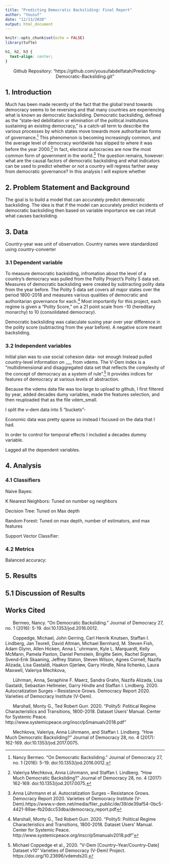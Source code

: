 ```yaml
---
title: "Predicting Democratic Backsliding: Final Report"
author: "Yousuf"
date: "12/13/2020"
output: html_document
---
```


```r
knitr::opts_chunk$set(echo = FALSE)
library(tufte)
```

```css
h1, h2, h3 {
  text-align: center;
}
```

<center> Github Repository: "https://github.com/yousufabdelfatah/Predicting-Democratic-Backsliding.git" </center>


## 1. Introduction

Much has been made recently of the fact that the global trend towards democracy seems to be reversing and that many countries are experiencing what is known as democratic backsliding. Democratic backsliding, defined as the "state-led debilitation or elimination of the political institutions sustaining an existing democracy," is a catch-all term to describe the various processes by which states move towards more authoritarian forms of governance.[^1] This phenomenon is becoming increasingly common, and the average level of democracy worldwide has slipped to where it was before the year 2000.[^2] In fact, electoral autocracies are now the most common form of government in the world.[^3] The question remains, however: what are the causal factors of democratic backsliding and what indicators can be used to predict whether or not a country will regress farther away from democratic governance? In this analysis I will explore whether 

## 2. Problem Statement and Background

The goal is to build a model that can accurately predict democratic backsliding. The idea is that if the model can accurately predict incidents of democratic backsliding then based on variable importance we can intuit what causes backsliding. 

## 3. Data

Country-year was unit of observation. Country names were standardized using country-converter

### 3.1 Dependent variable

To measure democratic backslding, infromation about the level of a country's democracy was pulled from the Polity Project's Polity 5 data set. Measures of democratic backsliding were created by subtracting polity data from the year before. The Polity 5 data set covers all major states over the period 1800-2018 and measures various qualities of democratic and authoritarian governance for each.[^4]  Most importantly for this project, each regime is given a "Polity Score," on a 21 point scale from -10 (hereditary monarchy) to 10 (consolidated democracy). 

Democratic backsliding was calaculate susing year over year difference in the polity score (subtracting from the year before). A negative score meant backsliding. 

### 3.2 Independent variables
Initial plan was to use social cohesion data- not enough
Instead pulled country-level information on ___ from vdems. The V-Dem index is a "multidimensional and disaggregated data set that reflects the complexity of the concept of democracy as a system of rule".[^5] It provides indices for features of democracy at various levels of abstraction. 

Because the vdems data file was too large to upload to github, I first filtered by year, added decades dumy variables, made the features selection, and then reuploaded that as the file vdem_small. 

I split the v-dem data into 5 "buckets"- 

Economic data was pretty sparse so instead I focused on the data that I had. 

In order to control for temporal effects I included a decades dummy variable. 

Lagged all the dependent variables.

## 4. Analysis



### 4.1 Classifiers

Naive Bayes:

K Nearest Neighbors: Tuned on number og neighbors

Decision Tree: Tuned on Max depth

Random Forest: Tuned on max depth, number of estimators, and max features

Support Vector Classifier: 

### 4.2 Metrics

Balanced accuracy:



## 5. Results


## 5.1 Discussion of Results




## Works Cited
&nbsp;&nbsp;&nbsp;&nbsp;&nbsp;&nbsp;Bermeo, Nancy. "On Democratic Backsliding." Journal of Democracy 27, no. 1 (2016): 5-19. doi:10.1353/jod.2016.0012.
    
&nbsp;&nbsp;&nbsp;&nbsp;&nbsp;&nbsp;Coppedge, Michael, John Gerring, Carl Henrik Knutsen, Staffan I. Lindberg, Jan Teorell, David Altman, Michael Bernhard, M. Steven Fish, Adam Glynn, Allen Hicken, Anna L¨uhrmann, Kyle L. Marquardt, Kelly McMann, Pamela Paxton, Daniel Pemstein, Brigitte Seim, Rachel Sigman, Svend-Erik Skaaning, Jeffrey Staton, Steven Wilson, Agnes Cornell, Nazifa Alizada, Lisa Gastaldi, Haakon Gjerløw, Garry Hindle, Nina Ilchenko, Laura Maxwell, Valeriya Mechkova,
   
&nbsp;&nbsp;&nbsp;&nbsp;&nbsp;&nbsp;Lührman, Anna, Seraphine F. Maerz, Sandra Grahn, Nazifa Alizada, Lisa Gastaldi, Sebastian Hellmeier, Garry Hindle and Staffan I. Lindberg. 2020. Autocratization Surges – Resistance Grows. Democracy Report 2020. Varieties of Democracy Institute (V-Dem).
   
&nbsp;&nbsp;&nbsp;&nbsp;&nbsp;&nbsp;Marshall, Monty G., Ted Robert Gurr. 2020. "Polity5: Political Regime Characteristics and Transitions, 1800-2018. Dataset Users' Manual. Center for Systemic Peace. http://www.systemicpeace.org/inscr/p5manualv2018.pdf"
    
&nbsp;&nbsp;&nbsp;&nbsp;&nbsp;&nbsp;Mechkova, Valeriya, Anna Lührmann, and Staffan I. Lindberg. "How Much Democratic Backsliding?" Journal of Democracy 28, no. 4 (2017): 162-169. doi:10.1353/jod.2017.0075.




[^1]: Nancy Bermeo. "On Democratic Backsliding." Journal of Democracy 27, no. 1 (2016): 5-19. doi:10.1353/jod.2016.0012.
[^2]: Valeriya Mechkova, Anna Lührmann, and Staffan I. Lindberg. "How Much Democratic Backsliding?" Journal of Democracy 28, no. 4 (2017): 162-169. doi:10.1353/jod.2017.0075.
[^3]: Anna Lührmann et al. Autocratization Surges – Resistance Grows. Democracy Report 2020. Varieties of Democracy Institute (V-Dem).https://www.v-dem.net/media/filer_public/de/39/de39af54-0bc5-4421-89ae-fb20dcc53dba/democracy_report.pdf 
[^4]: Marshall, Monty G., Ted Robert Gurr. 2020. "Polity5: Political Regime Characteristics and Transitions, 1800-2018. Dataset Users' Manual. Center for Systemic Peace. http://www.systemicpeace.org/inscr/p5manualv2018.pdf"
[^5]: Michael Coppedge et al., 2020. ”V-Dem [Country–Year/Country–Date] Dataset v10” Varieties of Democracy (V-Dem) Project. https://doi.org/10.23696/vdemds20.